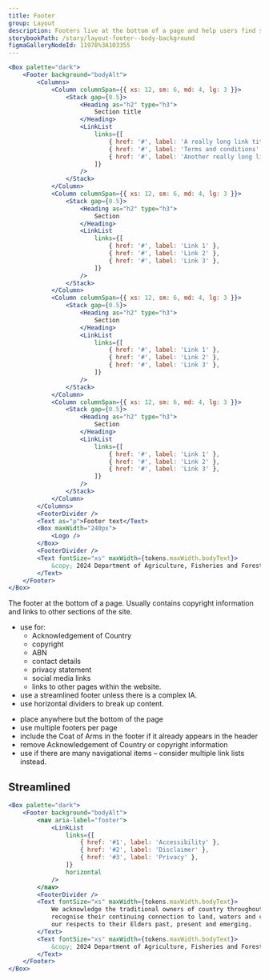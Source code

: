 ```yaml
---
title: Footer
group: Layout
description: Footers live at the bottom of a page and help users find supplementary information relevant to their needs.
storybookPath: /story/layout-footer--body-background
figmaGalleryNodeId: 11978%3A103355
---
```


```jsx live
<Box palette="dark">
	<Footer background="bodyAlt">
		<Columns>
			<Column columnSpan={{ xs: 12, sm: 6, md: 4, lg: 3 }}>
				<Stack gap={0.5}>
					<Heading as="h2" type="h3">
						Section title
					</Heading>
					<LinkList
						links={[
							{ href: '#', label: 'A really long link title' },
							{ href: '#', label: 'Terms and conditions' },
							{ href: '#', label: 'Another really long link title' },
						]}
					/>
				</Stack>
			</Column>
			<Column columnSpan={{ xs: 12, sm: 6, md: 4, lg: 3 }}>
				<Stack gap={0.5}>
					<Heading as="h2" type="h3">
						Section
					</Heading>
					<LinkList
						links={[
							{ href: '#', label: 'Link 1' },
							{ href: '#', label: 'Link 2' },
							{ href: '#', label: 'Link 3' },
						]}
					/>
				</Stack>
			</Column>
			<Column columnSpan={{ xs: 12, sm: 6, md: 4, lg: 3 }}>
				<Stack gap={0.5}>
					<Heading as="h2" type="h3">
						Section
					</Heading>
					<LinkList
						links={[
							{ href: '#', label: 'Link 1' },
							{ href: '#', label: 'Link 2' },
							{ href: '#', label: 'Link 3' },
						]}
					/>
				</Stack>
			</Column>
			<Column columnSpan={{ xs: 12, sm: 6, md: 4, lg: 3 }}>
				<Stack gap={0.5}>
					<Heading as="h2" type="h3">
						Section
					</Heading>
					<LinkList
						links={[
							{ href: '#', label: 'Link 1' },
							{ href: '#', label: 'Link 2' },
							{ href: '#', label: 'Link 3' },
						]}
					/>
				</Stack>
			</Column>
		</Columns>
		<FooterDivider />
		<Text as="p">Footer text</Text>
		<Box maxWidth="240px">
			<Logo />
		</Box>
		<FooterDivider />
		<Text fontSize="xs" maxWidth={tokens.maxWidth.bodyText}>
			&copy; 2024 Department of Agriculture, Fisheries and Forestry
		</Text>
	</Footer>
</Box>
```

The footer at the bottom of a page. Usually contains copyright information and links to other sections of the site.

<DoHeading />

- use for:
  - Acknowledgement of Country
  - copyright
  - ABN
  - contact details
  - privacy statement
  - social media links
  - links to other pages within the website.
- use a streamlined footer unless there is a complex IA.
- use horizontal dividers to break up content.

<DontHeading />

- place anywhere but the bottom of the page
- use multiple footers per page
- include the Coat of Arms in the footer if it already appears in the header
- remove Acknowledgement of Country or copyright information
- use if there are many navigational items – consider multiple link lists instead.

## Streamlined

```jsx live
<Box palette="dark">
	<Footer background="bodyAlt">
		<nav aria-label="footer">
			<LinkList
				links={[
					{ href: '#1', label: 'Accessibility' },
					{ href: '#2', label: 'Disclaimer' },
					{ href: '#3', label: 'Privacy' },
				]}
				horizontal
			/>
		</nav>
		<FooterDivider />
		<Text fontSize="xs" maxWidth={tokens.maxWidth.bodyText}>
			We acknowledge the traditional owners of country throughout Australia and
			recognise their continuing connection to land, waters and culture. We pay
			our respects to their Elders past, present and emerging.
		</Text>
		<Text fontSize="xs" maxWidth={tokens.maxWidth.bodyText}>
			&copy; 2024 Department of Agriculture, Fisheries and Forestry
		</Text>
	</Footer>
</Box>
```
